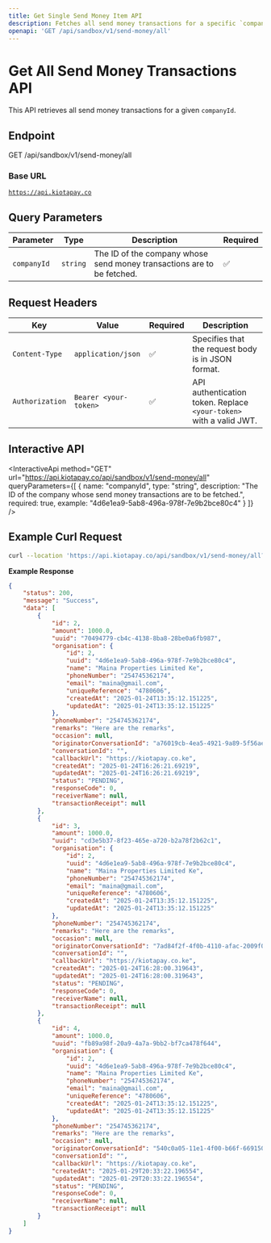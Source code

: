 ```yaml
---
title: Get Single Send Money Item API
description: Fetches all send money transactions for a specific `companyId`.
openapi: 'GET /api/sandbox/v1/send-money/all'
---
```


# Get All Send Money Transactions API

This API retrieves all send money transactions for a given `companyId`.

## Endpoint

GET /api/sandbox/v1/send-money/all

### Base URL

[`https://api.kiotapay.co`](https://api.kiotapay.co)

## Query Parameters

| Parameter   | Type     | Description                                                            | Required |
| ----------- | -------- | ---------------------------------------------------------------------- | -------- |
| `companyId` | `string` | The ID of the company whose send money transactions are to be fetched. | ✅        |

## **Request Headers**

| Key             | Value                 | Required | Description                                                        |
| --------------- | --------------------- | -------- | ------------------------------------------------------------------ |
| `Content-Type`  | `application/json`    | ✅        | Specifies that the request body is in JSON format.                 |
| `Authorization` | `Bearer <your-token>` | ✅        | API authentication token. Replace `<your-token>` with a valid JWT. |

## Interactive API

<InteractiveApi
  method="GET"
  url="https://api.kiotapay.co/api/sandbox/v1/send-money/all"
  queryParameters={[
{
name: "companyId",
type: "string",
description: "The ID of the company whose send money transactions are to be fetched.",
required: true,
example: "4d6e1ea9-5ab8-496a-978f-7e9b2bce80c4"
}
]}
/>

## Example Curl Request

```bash
curl --location 'https://api.kiotapay.co/api/sandbox/v1/send-money/all?companyId=4d6e1ea9-5ab8-496a-978f-7e9b2bce80c4'
```

**Example Response**

```json
{
    "status": 200,
    "message": "Success",
    "data": [
        {
            "id": 2,
            "amount": 1000.0,
            "uuid": "70494779-cb4c-4138-8ba8-28be0a6fb987",
            "organisation": {
                "id": 2,
                "uuid": "4d6e1ea9-5ab8-496a-978f-7e9b2bce80c4",
                "name": "Maina Properties Limited Ke",
                "phoneNumber": "254745362174",
                "email": "maina@gmail.com",
                "uniqueReference": "4780606",
                "createdAt": "2025-01-24T13:35:12.151225",
                "updatedAt": "2025-01-24T13:35:12.151225"
            },
            "phoneNumber": "254745362174",
            "remarks": "Here are the remarks",
            "occasion": null,
            "originatorConversationId": "a76019cb-4ea5-4921-9a89-5f56aecac92e",
            "conversationId": "",
            "callbackUrl": "https://kiotapay.co.ke",
            "createdAt": "2025-01-24T16:26:21.69219",
            "updatedAt": "2025-01-24T16:26:21.69219",
            "status": "PENDING",
            "responseCode": 0,
            "receiverName": null,
            "transactionReceipt": null
        },
        {
            "id": 3,
            "amount": 1000.0,
            "uuid": "cd3e5b37-8f23-465e-a720-b2a78f2b62c1",
            "organisation": {
                "id": 2,
                "uuid": "4d6e1ea9-5ab8-496a-978f-7e9b2bce80c4",
                "name": "Maina Properties Limited Ke",
                "phoneNumber": "254745362174",
                "email": "maina@gmail.com",
                "uniqueReference": "4780606",
                "createdAt": "2025-01-24T13:35:12.151225",
                "updatedAt": "2025-01-24T13:35:12.151225"
            },
            "phoneNumber": "254745362174",
            "remarks": "Here are the remarks",
            "occasion": null,
            "originatorConversationId": "7ad84f2f-4f0b-4110-afac-2009f07f531a",
            "conversationId": "",
            "callbackUrl": "https://kiotapay.co.ke",
            "createdAt": "2025-01-24T16:28:00.319643",
            "updatedAt": "2025-01-24T16:28:00.319643",
            "status": "PENDING",
            "responseCode": 0,
            "receiverName": null,
            "transactionReceipt": null
        },
        {
            "id": 4,
            "amount": 1000.0,
            "uuid": "fb89a98f-20a9-4a7a-9bb2-bf7ca478f644",
            "organisation": {
                "id": 2,
                "uuid": "4d6e1ea9-5ab8-496a-978f-7e9b2bce80c4",
                "name": "Maina Properties Limited Ke",
                "phoneNumber": "254745362174",
                "email": "maina@gmail.com",
                "uniqueReference": "4780606",
                "createdAt": "2025-01-24T13:35:12.151225",
                "updatedAt": "2025-01-24T13:35:12.151225"
            },
            "phoneNumber": "254745362174",
            "remarks": "Here are the remarks",
            "occasion": null,
            "originatorConversationId": "540c0a05-11e1-4f00-b66f-6691502cc80a",
            "conversationId": "",
            "callbackUrl": "https://kiotapay.co.ke",
            "createdAt": "2025-01-29T20:33:22.196554",
            "updatedAt": "2025-01-29T20:33:22.196554",
            "status": "PENDING",
            "responseCode": 0,
            "receiverName": null,
            "transactionReceipt": null
        }
    ]
}
```